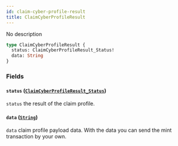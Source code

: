 ```yaml
---
id: claim-cyber-profile-result
title: ClaimCyberProfileResult
---
```



No description

```graphql
type ClaimCyberProfileResult {
  status: ClaimCyberProfileResult_Status!
  data: String
}
```


### Fields

#### `status` ([`ClaimCyberProfileResult_Status`](/cyberconnect/reference/enums/claim-cyber-profile-result-status))

`status` the result of the claim profile.


#### `data` ([`String`](/cyberconnect/reference/scalars/string))

`data` claim profile payload data. With the data you can send the mint transaction by your own.




